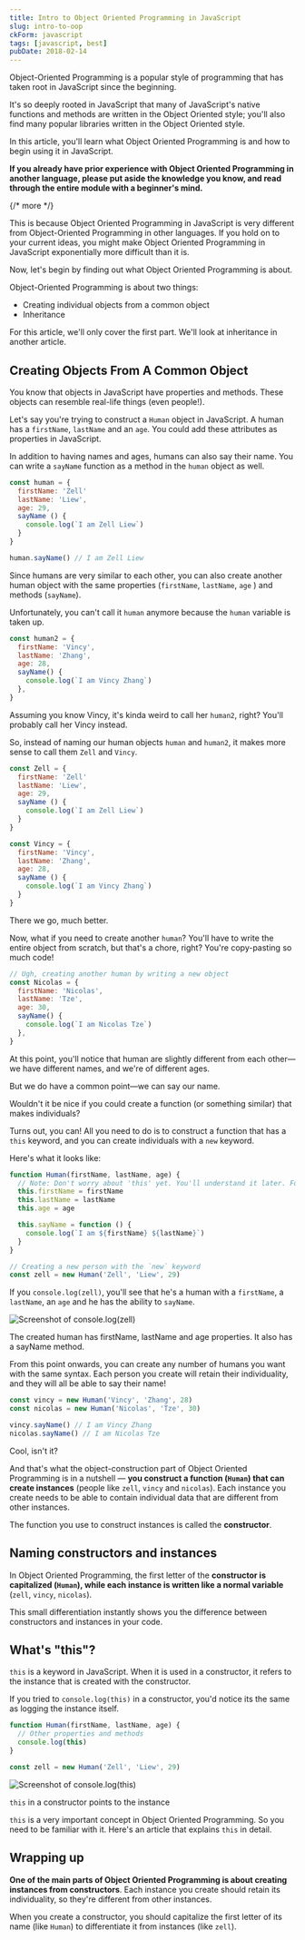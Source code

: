 ```yaml
---
title: Intro to Object Oriented Programming in JavaScript
slug: intro-to-oop
ckForm: javascript
tags: [javascript, best]
pubDate: 2018-02-14
---
```



Object-Oriented Programming is a popular style of programming that has taken root in JavaScript since the beginning.

It's so deeply rooted in JavaScript that many of JavaScript's native functions and methods are written in the Object Oriented style; you'll also find many popular libraries written in the Object Oriented style.

In this article, you'll learn what Object Oriented Programming is and how to begin using it in JavaScript.

**If you already have prior experience with Object Oriented Programming in another language, please put aside the knowledge you know, and read through the entire module with a beginner's mind.**

{/* more */}

This is because Object Oriented Programming in JavaScript is very different from Object-Oriented Programming in other languages. If you hold on to your current ideas, you might make Object Oriented Programming in JavaScript exponentially more difficult than it is.

Now, let's begin by finding out what Object Oriented Programming is about.

Object-Oriented Programming is about two things:

- Creating individual objects from a common object
- Inheritance

For this article, we'll only cover the first part. We'll look at inheritance in another article.

## Creating Objects From A Common Object

You know that objects in JavaScript have properties and methods. These objects can resemble real-life things (even people!).

Let's say you're trying to construct a `Human` object in JavaScript. A human has a `firstName`, `lastName` and an `age`. You could add these attributes as properties in JavaScript.

In addition to having names and ages, humans can also say their name. You can write a `sayName` function as a method in the `human` object as well.

```javascript
const human = {
  firstName: 'Zell'
  lastName: 'Liew',
  age: 29,
  sayName () {
    console.log(`I am Zell Liew`)
  }
}

human.sayName() // I am Zell Liew
```

Since humans are very similar to each other, you can also create another human object with the same properties (`firstName`, `lastName`, `age` ) and methods (`sayName`).

Unfortunately, you can't call it `human` anymore because the `human` variable is taken up.

```javascript
const human2 = {
  firstName: 'Vincy',
  lastName: 'Zhang',
  age: 28,
  sayName() {
    console.log(`I am Vincy Zhang`)
  },
}
```

Assuming you know Vincy, it's kinda weird to call her `human2`, right? You'll probably call her Vincy instead.

So, instead of naming our human objects `human` and `human2`, it makes more sense to call them `Zell` and `Vincy`.

```javascript
const Zell = {
  firstName: 'Zell'
  lastName: 'Liew',
  age: 29,
  sayName () {
    console.log(`I am Zell Liew`)
  }
}

const Vincy = {
  firstName: 'Vincy',
  lastName: 'Zhang',
  age: 28,
  sayName () {
    console.log(`I am Vincy Zhang`)
  }
}
```

There we go, much better.

Now, what if you need to create another `human`? You'll have to write the entire object from scratch, but that's a chore, right? You're copy-pasting so much code!

```javascript
// Ugh, creating another human by writing a new object
const Nicolas = {
  firstName: 'Nicolas',
  lastName: 'Tze',
  age: 30,
  sayName() {
    console.log(`I am Nicolas Tze`)
  },
}
```

At this point, you'll notice that human are slightly different from each other—we have different names, and we're of different ages.

But we do have a common point—we can say our name.

Wouldn't it be nice if you could create a function (or something similar) that makes individuals?

Turns out, you can! All you need to do is to construct a function that has a `this` keyword, and you can create individuals with a `new` keyword.

Here's what it looks like:

```javascript
function Human(firstName, lastName, age) {
  // Note: Don't worry about 'this' yet. You'll understand it later. Follow along for now.
  this.firstName = firstName
  this.lastName = lastName
  this.age = age

  this.sayName = function () {
    console.log(`I am ${firstName} ${lastName}`)
  }
}
```

```javascript
// Creating a new person with the `new` keyword
const zell = new Human('Zell', 'Liew', 29)
```

If you `console.log(zell)`, you'll see that he's a human with a `firstName`, a `lastName`, an `age` and he has the ability to `sayName`.

<Image src="/images/2018/intro-to-oop/console-log-zell.png" alt="Screenshot of console.log(zell)" />

The created human has firstName, lastName and age properties. It also has a sayName method.

From this point onwards, you can create any number of humans you want with the same syntax. Each person you create will retain their individuality, and they will all be able to say their name!

```javascript
const vincy = new Human('Vincy', 'Zhang', 28)
const nicolas = new Human('Nicolas', 'Tze', 30)

vincy.sayName() // I am Vincy Zhang
nicolas.sayName() // I am Nicolas Tze
```

Cool, isn't it?

And that's what the object-construction part of Object Oriented Programming is in a nutshell — **you construct a function (`Human`) that can create instances** (people like `zell`, `vincy` and `nicolas`). Each instance you create needs to be able to contain individual data that are different from other instances.

The function you use to construct instances is called the **constructor**.

## Naming constructors and instances

In Object Oriented Programming, the first letter of the **constructor is capitalized (`Human`), while each instance is written like a normal variable** (`zell`, `vincy`, `nicolas`).

This small differentiation instantly shows you the difference between constructors and instances in your code.

## What's "this"?

`this` is a keyword in JavaScript. When it is used in a constructor, it refers to the instance that is created with the constructor.

If you tried to `console.log(this)` in a constructor, you'd notice its the same as logging the instance itself.

```javascript
function Human(firstName, lastName, age) {
  // Other properties and methods
  console.log(this)
}

const zell = new Human('Zell', 'Liew', 29)
```

<Image src="/images/2018/intro-to-oop/console-log-this.png" alt="Screenshot of console.log(this)" />

`this` in a constructor points to the instance

`this` is a very important concept in Object Oriented Programming. So you need to be familiar with it. Here's an article that explains `this` in detail.

## Wrapping up

**One of the main parts of Object Oriented Programming is about creating instances from constructors**. Each instance you create should retain its individuality, so they're different from other instances.

When you create a constructor, you should capitalize the first letter of its name (like `Human`) to differentiate it from instances (like `zell`).
